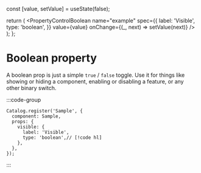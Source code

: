 
  const [value, setValue] = useState(false);

  return (
    <PropertyControlBoolean
      name="example"
      spec={{
        label: 'Visible',
        type: 'boolean',
      }}
      value={value}
      onChange={(_, next) => setValue(next)}
    />
  );
};

# Boolean property

A boolean prop is just a simple `true` / `false` toggle.
Use it for things like showing or hiding a component, enabling or disabling a feature, or any other binary switch.

:::code-group
<div data-title="Preview">
  <BasicUsage />
</div>

```tsx showLineNumbers [Code]
Catalog.register('Sample', {
  component: Sample,
  props: {
    visible: {
      label: 'Visible',
      type: 'boolean',// [!code hl]
    },
  },
});
```
:::

